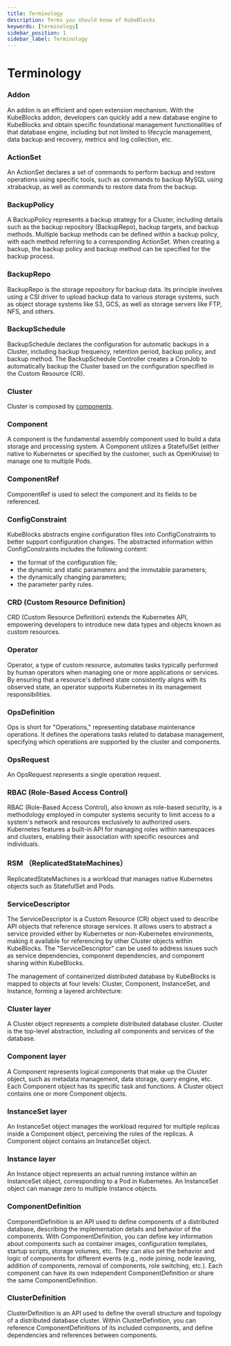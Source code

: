 ```yaml
---
title: Terminology
description: Terms you should know of KubeBlocks
keywords: [terminology]
sidebar_position: 1
sidebar_label: Terminology
---
```


# Terminology

### Addon

An addon is an efficient and open extension mechanism. With the KubeBlocks addon, developers can quickly add a new database engine to KubeBlocks and obtain specific foundational management functionalities of that database engine, including but not limited to lifecycle management, data backup and recovery, metrics and log collection, etc.
### ActionSet

An ActionSet declares a set of commands to perform backup and restore operations using specific tools, such as commands to backup MySQL using xtrabackup, as well as commands to restore data from the backup.

### BackupPolicy

A BackupPolicy represents a backup strategy for a Cluster, including details such as the backup repository (BackupRepo), backup targets, and backup methods. Multiple backup methods can be defined within a backup policy, with each method referring to a corresponding ActionSet. When creating a backup, the backup policy and backup method can be specified for the backup process.

### BackupRepo

BackupRepo is the storage repository for backup data. Its principle involves using a CSI driver to upload backup data to various storage systems, such as object storage systems like S3, GCS, as well as storage servers like FTP, NFS, and others.

### BackupSchedule

BackupSchedule declares the configuration for automatic backups in a Cluster, including backup frequency, retention period, backup policy, and backup method. The BackupSchedule Controller creates a CronJob to automatically backup the Cluster based on the configuration specified in the Custom Resource (CR).

### Cluster

Cluster is composed by [components](#component-is-the-fundamental-assembly-component-used-to-build-a-data-storage-and-processing-system-a-component-utilizes-a-statefulset-either-native-to-kubernetes-or-specified-by-the-customer-such-as-openkruise-to-manage-one-to-multiple-pods).

### Component

A component is the fundamental assembly component used to build a data storage and processing system. A Component utilizes a StatefulSet (either native to Kubernetes or specified by the customer, such as OpenKruise) to manage one to multiple Pods.

### ComponentRef

ComponentRef is used to select the component and its fields to be referenced.

### ConfigConstraint

KubeBlocks abstracts engine configuration files into ConfigConstraints to better support configuration changes. The abstracted information within ConfigConstraints includes the following content:
 - the format of the configuration file;
 - the dynamic and static parameters and the immutable parameters;
 - the dynamically changing parameters;
 - the parameter parity rules.

### CRD (Custom Resource Definition)

CRD (Custom Resource Definition) extends the Kubernetes API, empowering developers to introduce new data types and objects known as custom resources.

### Operator

Operator, a type of custom resource, automates tasks typically performed by human operators when managing one or more applications or services. By ensuring that a resource's defined state consistently aligns with its observed state, an operator supports Kubernetes in its management responsibilities.

### OpsDefinition

Ops is short for "Operations," representing database maintenance operations. It defines the operations tasks related to database management, specifying which operations are supported by the cluster and components.

### OpsRequest

An OpsRequest represents a single operation request.

### RBAC (Role-Based Access Control)

RBAC (Role-Based Access Control), also known as role-based security, is a methodology employed in computer systems security to limit access to a system's network and resources exclusively to authorized users. Kubernetes features a built-in API for managing roles within namespaces and clusters, enabling their association with specific resources and individuals.

### RSM （ReplicatedStateMachines）

ReplicatedStateMachines is a workload that manages native Kubernetes objects such as StatefulSet and Pods.

### ServiceDescriptor

The ServiceDescriptor is a Custom Resource (CR) object used to describe API objects that reference storage services. It allows users to abstract a service provided either by Kubernetes or non-Kubernetes environments, making it available for referencing by other Cluster objects within KubeBlocks. The "ServiceDescriptor" can be used to address issues such as service dependencies, component dependencies, and component sharing within KubeBlocks.

The management of containerized distributed database by KubeBlocks is mapped to objects at four levels: Cluster, Component, InstanceSet, and Instance, forming a layered architecture:

### Cluster layer

A Cluster object represents a complete distributed database cluster. Cluster is the top-level abstraction, including all components and services of the database.

### Component layer

A Component represents logical components that make up the Cluster object, such as metadata management, data storage, query engine, etc. Each Component object has its specific task and functions. A Cluster object contains one or more Component objects.

### InstanceSet layer

 An InstanceSet object manages the workload required for multiple replicas inside a Component object, perceiving the roles of the replicas. A Component object contains an InstanceSet object.

### Instance layer

An Instance object represents an actual running instance within an InstanceSet object, corresponding to a Pod in Kubernetes. An InstanceSet object can manage zero to multiple Instance objects.

### ComponentDefinition

 ComponentDefinition is an API used to define components of a distributed database, describing the implementation details and behavior of the components. With ComponentDefinition, you can define key information about components such as container images, configuration templates, startup scripts, storage volumes, etc. They can also set the behavior and logic of components for different events (e.g., node joining, node leaving, addition of components, removal of components, role switching, etc.). Each component can have its own independent ComponentDefinition or share the same ComponentDefinition.

### ClusterDefinition

 ClusterDefinition is an API used to define the overall structure and topology of a distributed database cluster. Within ClusterDefinition, you can reference ComponentDefinitions of its included components, and define dependencies and references between components.
